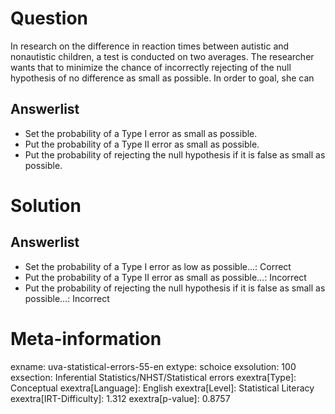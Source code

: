 Question
========

In research on the difference in reaction times between autistic and nonautistic children, a test is conducted on two averages. The researcher wants that to minimize the chance of incorrectly rejecting of the null hypothesis of no difference as small as possible. In order to goal, she can

Answerlist
----------

* Set the probability of a Type I error as small as possible.
* Put the probability of a Type II error as small as possible.
* Put the probability of rejecting the null hypothesis if it is false as small as possible.

Solution
========

Answerlist
----------

* Set the probability of a Type I error as low as possible...: Correct
* Put the probability of a Type II error as small as possible...: Incorrect
* Put the probability of rejecting the null hypothesis if it is false as small as possible...: Incorrect

Meta-information
================
exname: uva-statistical-errors-55-en
extype: schoice
exsolution: 100
exsection: Inferential Statistics/NHST/Statistical errors
exextra[Type]: Conceptual
exextra[Language]: English
exextra[Level]: Statistical Literacy
exextra[IRT-Difficulty]: 1.312
exextra[p-value]: 0.8757
